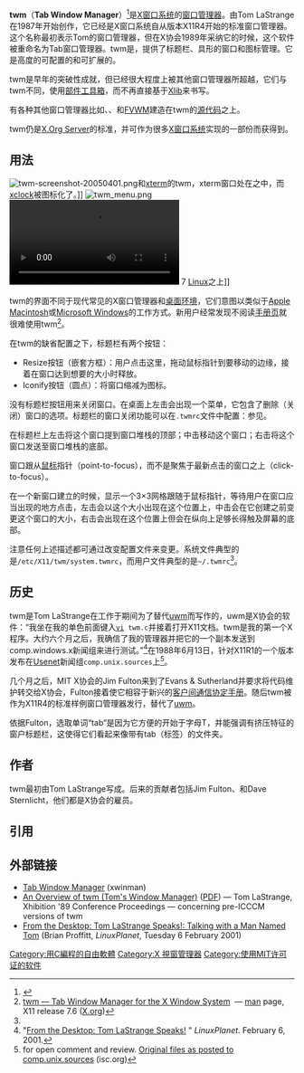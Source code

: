 {{lowercase|title=twm}}
{{Infobox software
| name                   = twm
| logo                   =
| screenshot             = File:Debian TWM Green.png
| caption                = 采用经典的淡绿色方案的TWM，运行在[[Debian|Debian]]之上
| collapsible            =
| author                 = Tom LaStrange
| developer              =
| released               = 1987年
| latest release version = 1.0.11
| latest release date    = {{Start date and age|2020|06|14}}<ref>{{cite mailing list |mailing-list=xorg-announce@lists.x.org |url=https://lists.x.org/archives/xorg-announce/2020-June/003047.html |title=[ANNOUNCE] twm 1.0.11 |author=Matt Turner |accessdate=June 15, 2020 |archive-date=2020-06-15 |archive-url=https://web.archive.org/web/20200615203619/https://lists.x.org/archives/xorg-announce/2020-June/003047.html |dead-url=no }}</ref>
| latest preview version =
| latest preview date    =
| programming language   = [[C语言|C]]
| platform               =
| size                   =
| language               =
| genre                  = [[X窗口管理器|窗口管理器]]
| license                = [[MIT_License|MIT License]]
| website                =
}}
'''twm'''（'''Tab Window Manager'''）<ref>{{Cite web |url=https://www.centos.org/docs/5/html/5.1/Deployment_Guide/s2-x-clients-winmanagers.html |title=存档副本 |accessdate=2020-09-05 |archive-date=2013-10-31 |archive-url=https://web.archive.org/web/20131031224542/http://www.centos.org/docs/5/html/5.1/Deployment_Guide/s2-x-clients-winmanagers.html |dead-url=no }}</ref>是[[X窗口系统|X窗口系统]]的[[X窗口管理器|窗口管理器]]。由Tom LaStrange在1987年开始创作，它已经是X窗口系统自从版本X11R4开始的标准窗口管理器。这个名称最初表示Tom的窗口管理器，但在X协会1989年采纳它的时候，这个软件被重命名为Tab窗口管理器。twm是{{en-link|堆叠式窗口管理器|Stacking window manager}}，提供了标题栏、具形的窗口和图标管理。它是高度的可配置的和可扩展的。

twm是早年的突破性成就，但已经很大程度上被其他窗口管理器所超越，它们与twm不同，使用[[部件工具箱|部件工具箱]]，而不再直接基于[[Xlib|Xlib]]来书写。

有各种其他窗口管理器比如{{en-link|vtwm}}、{{en-link|tvtwm}}、{{en-link|CTWM}}和[[FVWM|FVWM]]建造在twm的[[源代码|源代码]]之上。

twm仍是[[X.Org_Server|X.Org Server]]的标准，并可作为很多[[X窗口系统|X窗口系统]]实现的一部份而获得到。

==用法==
[[Image:twm-screenshot-20050401.png|frame]]和[[xterm|xterm]]的twm，xterm窗口处在{{en-link|聚焦 (计算)|focus (computing)|聚焦}}之中，而[[xclock|xclock]]被图标化了。]]
[[Image:twm_menu.png|thumb]]
[[File:TWM_without_configuration.ogv|thumb]] 7 [[Linux|Linux]]之上]]

twm的界面不同于现代常见的X窗口管理器和[[桌面环境|桌面环境]]，它们意图以类似于[[Apple_Macintosh|Apple Macintosh]]或[[Microsoft_Windows|Microsoft Windows]]的工作方式。新用户经常发现不阅读[[手册页|手册页]]就很难使用twm<ref name="manpage">[http://www.x.org/releases/X11R7.6/doc/man/man1/twm.1.xhtml twm — Tab Window Manager for the X Window System] {{Wayback|url=http://www.x.org/releases/X11R7.6/doc/man/man1/twm.1.xhtml |date=20160303180620 }} — [[UNIX_manual|man]] page, X11 release 7.6 ([[X.Org_Foundation|X.org]])</ref>。

在twm的缺省配置之下，标题栏有两个按钮：
*Resize按钮（嵌套方框）：用户点击这里，拖动鼠标指针到要移动的边缘，接着在窗口达到想要的大小时释放。
*Iconify按钮（圆点）：将窗口缩减为图标。

没有标题栏按钮用来关闭窗口。在桌面上左击会出现一个菜单，它包含了删除（关闭）窗口的选项。标题栏的窗口关闭功能可以在<code>.twmrc</code>文件中配置：参见{{Wikibooks-inline|Guide to X11/Window Managers|twm#Closing program windows in twm|在twm中关闭程序窗口}}。

在标题栏上左击将这个窗口提到窗口堆栈的顶部；中击移动这个窗口；右击将这个窗口发送至窗口堆栈的底部。

窗口{{en-link|聚焦 (计算)|focus (computing)|聚焦}}跟从[[鼠标|鼠标]]指针（point-to-focus），而不是聚焦于最新点击的窗口之上（click-to-focus）。

在一个新窗口建立的时候，显示一个3×3网格跟随于鼠标指针，等待用户在窗口应当出现的地方点击，左击会以这个大小出现在这个位置上，中击会在它创建之前变更这个窗口的大小，右击会出现在这个位置上但会在纵向上足够长得触及屏幕的底部。

注意任何上述描述都可通过改变配置文件来变更。系统文件典型的是<tt>/etc/X11/twm/system.twmrc</tt>，而用户文件典型的是<tt>~/.twmrc</tt><ref name="manpage"/>。

==历史==
twm是Tom LaStrange在工作于{{en-link|Evans & Sutherland}}期间为了替代[[Ultrix窗口管理器|uwm]]而写作的，uwm是X协会的软件：“我坐在我的单色{{en-link|Sun-3|Sun-3|Sun 3/50}}前面键入<code>[[vi|vi]] twm.c</code>并接着打开X11文档。twm是我的第一个X程序。大约六个月之后，我确信了我的管理器并把它的一个副本发送到comp.windows.x新闻组来进行测试。”<ref>"[http://www.linuxplanet.com/linuxplanet/reports/3000/2/ From the Desktop: Tom LaStrange Speaks!] {{Wayback|url=http://www.linuxplanet.com/linuxplanet/reports/3000/2/ |date=20190306145723 }}" ''LinuxPlanet''. February 6, 2001.</ref>在1988年6月13日，针对X11R1的一个版本发布在[[Usenet|Usenet]]新闻组<tt>comp.unix.sources</tt>上<ref>for open comment and review. [ftp://ftp.isc.org/usenet/comp.sources.unix/volume15/twm/ Original files as posted to comp.unix.sources] (isc.org)</ref>。

几个月之后，MIT X协会的Jim Fulton来到了Evans & Sutherland并要求将代码维护转交给X协会，Fulton接着使它相容于新兴的[[客户间通信协定手册|客户间通信协定手册]]。随后twm被作为X11R4的标准样例窗口管理器发行，替代了[[Ultrix窗口管理器|uwm]]。

依据Fulton，选取单词“tab”是因为它方便的开始于字母T，并能强调有挤压特征的窗户标题栏，这使得它们看起来像带有tab（标签）的文件夹。

==作者==

twm最初由Tom LaStrange写成。后来的贡献者包括Jim Fulton、{{en-link|Keith Packard}}和Dave Sternlicht，他们都是X协会的雇员。

==引用==
{{Reflist|2}}

==外部链接==
{{commons category|Twm}}
{{Wikibooks|1=Guide to X11|2=Window Managers/twm|3=twm}}
* [http://www.xwinman.org/vtwm.php Tab Window Manager]{{Wayback|url=http://www.xwinman.org/vtwm.php |date=20200227145509 }} (xwinman)
* [http://www.lastrange.com/work/twm.pdf An Overview of twm (Tom's Window Manager)]{{Wayback|url=http://www.lastrange.com/work/twm.pdf |date=20200215054432 }} ([[Portable_Document_Format|PDF]]) — Tom LaStrange, Xhibition '89 Conference Proceedings — concerning pre-ICCCM versions of twm
* [https://web.archive.org/web/20110604214931if/http://www.linuxplanet.com/linuxplanet/reports/3000/2/ From the Desktop: Tom LaStrange Speaks!: Talking with a Man Named Tom] (Brian Proffitt, ''LinuxPlanet'', Tuesday 6 February 2001)

{{X desktop environments and window managers}}
{{XWinSys}}

[[Category:用C編程的自由軟體|Category:用C編程的自由軟體]]
[[Category:X_視窗管理器|Category:X 視窗管理器]]
[[Category:使用MIT许可证的软件|Category:使用MIT许可证的软件]]